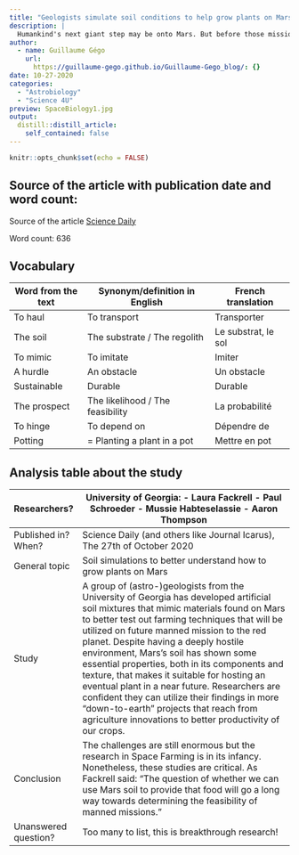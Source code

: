 ```yaml
---
title: "Geologists simulate soil conditions to help grow plants on Mars"
description: |
  Humankind's next giant step may be onto Mars. But before those missions can begin, scientists need to make scores of breakthrough advances, including learning how to grow crops on the red planet.
author:
  - name: Guillaume Gégo
    url:
      https://guillaume-gego.github.io/Guillaume-Gego_blog/: {}
date: 10-27-2020
categories:
  - "Astrobiology"
  - "Science 4U"
preview: SpaceBiology1.jpg
output:
  distill::distill_article:
    self_contained: false
---
```


```r
knitr::opts_chunk$set(echo = FALSE)
```

## Source of the article with publication date and word count:
Source of the article [Science Daily](https://www.sciencedaily.com/releases/2020/10/201027105405.htm)
  
Word count: 636
  
## Vocabulary

| Word from the text | Synonym/definition in English    | French translation  |
|--------------------|----------------------------------|---------------------|
| To haul            | To transport                     | Transporter         |
| The soil           | The substrate / The regolith     | Le substrat, le sol |
| To mimic           | To imitate                       | Imiter              |
| A hurdle           | An obstacle                      | Un obstacle         |
| Sustainable        | Durable                          | Durable             |
| The prospect       | The likelihood / The feasibility | La probabilité      |
| To hinge           | To depend on                     | Dépendre de         |
| Potting            | = Planting a plant in a pot      | Mettre en pot       |

## Analysis table about the study

| Researchers?         | University of Georgia: - Laura Fackrell - Paul Schroeder - Mussie Habteselassie - Aaron Thompson                                                                                                                                                                                                                                                                                                                                                                                                                                                                                                                                 |
|----------------------|----------------------------------------------------------------------------------------------------------------------------------------------------------------------------------------------------------------------------------------------------------------------------------------------------------------------------------------------------------------------------------------------------------------------------------------------------------------------------------------------------------------------------------------------------------------------------------------------------------------------------------|
| Published in? When?  | Science Daily (and others like Journal Icarus), The 27th of October 2020                                                                                                                                                                                                                                                                                                                                                                                                                                                                                                                                                         |
| General topic        | Soil simulations to better understand how to grow plants on Mars                                                                                                                                                                                                                                                                                                                                                                                                                                                                                                                                                                 |
| Study                | A group of (astro-)geologists from the University of Georgia has developed artificial soil mixtures that mimic materials found on Mars to better test out farming techniques that will be utilized on future manned mission to the red planet. Despite having a deeply hostile environment, Mars's soil has shown some essential properties, both in its components and texture, that  makes it suitable for hosting an eventual plant in a near future. Researchers are confident they can utilize their findings in more "down-to-earth" projects that reach from agriculture innovations to better productivity of our crops. |
| Conclusion           | The challenges are still enormous but the research in Space Farming is in  its infancy. Nonetheless, these studies are critical. As Fackrell said: "The question of whether we can use Mars soil to provide that food will go a long way towards determining the feasibility of manned missions."                                                                                                                                                                                                                                                                                                                                |
| Unanswered question? | Too many to list, this is breakthrough research!                                                                                                                                                                                                                                                                                                                                                                                                                                                                                                                                                                                 |



